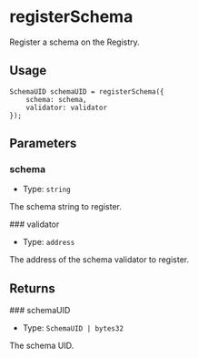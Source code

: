 # registerSchema

Register a schema on the Registry.

## Usage

```solidity copy
SchemaUID schemaUID = registerSchema({
    schema: schema,
    validator: validator
});
```

## Parameters

### schema

- Type: `string`

The schema string to register.

### validator

- Type: `address`

The address of the schema validator to register.

## Returns

### schemaUID

- Type: `SchemaUID | bytes32`

The schema UID.

